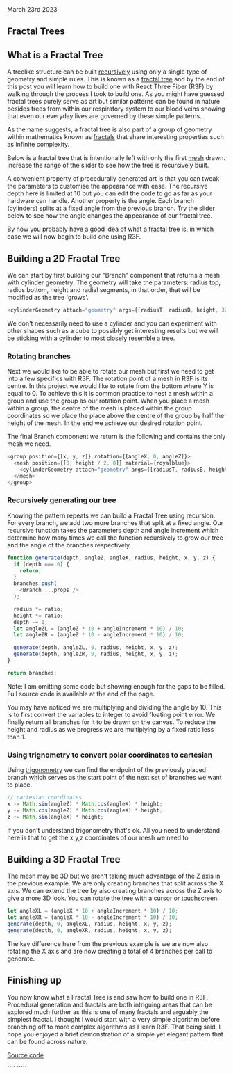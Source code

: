 
<Head>
  <title>Fractal Trees | Sergen Karaoglan</title>
  <meta
    name="description"
    content="Build fractal trees with a interactive 3D fractal tree generator."
  />
</Head>

<link
  rel="stylesheet"
  href="https://cdnjs.cloudflare.com/ajax/libs/highlight.js/11.7.0/styles/github-dark.min.css"
  integrity="sha512-rO+olRTkcf304DQBxSWxln8JXCzTHlKnIdnMUwYvQa9/Jd4cQaNkItIUj6Z4nvW1dqK0SKXLbn9h4KwZTNtAyw=="
  crossOrigin="anonymous"
  referrerPolicy="no-referrer"
/>
<link
  rel="stylesheet"
  href="https://cdn.jsdelivr.net/npm/katex@0.16.4/dist/katex.min.css"
  crossorigin="anonymous"
/>

<article className="prose lg:prose-xl m-auto pt-16">
March 23rd 2023

# Fractal Trees

## What is a Fractal Tree

A treelike structure can be built [recursively](<https://en.wikipedia.org/wiki/Recursion_(computer_science)>) using only a single type of geometry and simple rules. This is known as a [fractal tree](https://en.wikipedia.org/wiki/Fractal_canopy) and by the end of this post you will learn how to build one with React Three Fiber (R3F) by walking through the process I took to build one. As you might have guessed fractal trees purely serve as art but similar patterns can be found in nature besides trees from within our respiratory system to our blood veins showing that even our everyday lives are governed by these simple patterns.

As the name suggests, a fractal tree is also part of a group of geometry within mathematics known as [fractals](https://en.wikipedia.org/wiki/Fractal) that share interesting properties such as infinite complexity.

Below is a fractal tree that is intentionally left with only the first [mesh](https://en.wikipedia.org/wiki/Polygon_mesh) drawn. Increase the range of the slider to see how the tree is recursively built.

<div className="m-auto w-96 h-96 py-10">
  <FractalTreeCanvas initDepth={1} showDepth={true} />
</div>

A convenient property of procedurally generated art is that you can tweak the parameters to customise the appearance with ease. The recursive depth here is limited at 10 but you can edit the code to go as far as your hardware can handle. Another property is the angle. Each branch (cylinders) splits at a fixed angle from the previous branch.
Try the slider below to see how the angle changes the appearance of our fractal tree.

<div className="m-auto w-96 h-96 py-10">
  <FractalTreeCanvas initDepth={10} showAngle={true} />
</div>

By now you probably have a good idea of what a fractal tree is, in which case we will now begin to build one using R3F.

## Building a 2D Fractal Tree

We can start by first building our "Branch" component that returns a mesh with cylinder geometry. The geometry will take the parameters: radius top, radius bottom, height and radial segments, in that order, that will be modified as the tree 'grows'.

```js
<cylinderGeometry attach="geometry" args={[radiusT, radiusB, height, 32]} />
```

We don't necessarily need to use a cylinder and you can experiment with other shapes such as a cube to possibly get interesting results but we will be sticking with a cylinder to most closely resemble a tree.

<div className="m-auto w-96 h-96 py-10">
  <FractalTreeCanvas initDepth={10} showShape={true} />
</div>

### Rotating branches

Next we would like to be able to rotate our mesh but first we need to get into a few specifics with R3F. The rotation point of a mesh in R3F is its centre. In this project we would like to rotate from the bottom where Y is equal to 0. To achieve this it is common practice to nest a mesh within a group and use the group as our rotation point. When you place a mesh within a group, the centre of the mesh is placed within the group coordinates so we place the place above the centre of the group by half the height of the mesh. In the end we achieve our desired rotation point.

The final Branch component we return is the following and contains the only mesh we need.

```js
<group position={[x, y, z]} rotation={[angleX, 0, angleZ]}>
  <mesh position={[0, height / 2, 0]} material={royalblue}>
    <cylinderGeometry attach="geometry" args={[radiusT, radiusB, height, 32]} />
  </mesh>
</group>
```

### Recursively generating our tree

Knowing the pattern repeats we can build a Fractal Tree using recursion. For every branch, we add two more branches that split at a fixed angle.
Our recursive function takes the parameters depth and angle increment which determine how many times we call the function recursively to grow our tree and the angle of the branches respectively.

```js
function generate(depth, angleZ, angleX, radius, height, x, y, z) {
  if (depth === 0) {
    return;
  }
  branches.push(
    <Branch ...props />
  );

  radius *= ratio;
  height *= ratio;
  depth -= 1;
  let angleZL = (angleZ * 10 + angleIncrement * 10) / 10;
  let angleZR = (angleZ * 10 - angleIncrement * 10) / 10;

  generate(depth, angleZL, 0, radius, height, x, y, z);
  generate(depth, angleZR, 0, radius, height, x, y, z);
}

return branches;
```

<figcaption>
  Note: I am omitting some code but showing enough for the gaps to be filled.
  Full source code is available at the end of the page.
</figcaption>

You may have noticed we are multiplying and dividing the angle by 10. This is to first convert the variables to integer to avoid floating point error.
We finally return all branches for it to be drawn on the canvas. To reduce the height and radius as we progress we are multiplying by a fixed ratio less than 1.

### Using trignometry to convert polar coordinates to cartesian

Using [trigonometry](https://en.wikipedia.org/wiki/Trigonometry) we can find the endpoint of the previously placed branch which serves as the start point of the next set of branches we want to place.

```js
// cartesian coordinates
x -= Math.sin(angleZ) * Math.cos(angleX) * height;
y += Math.cos(angleZ) * Math.cos(angleX) * height;
z += Math.sin(angleX) * height;
```

If you don't understand trigonometry that's ok. All you need to understand here is that to get the x,y,z coordinates of our mesh we need to

## Building a 3D Fractal Tree

The mesh may be 3D but we aren't taking much advantage of the Z axis in the previous example. We are only creating branches that split across the X axis. We can extend the tree by also creating branches across the Z axis to give a more 3D look. You can rotate the tree with a cursor or touchscreen.

<div className="m-auto w-96 h-96 py-10">
  <FractalTreeCanvas is3D={true} initDepth={6} />
</div>

```js
let angleXL = (angleX * 10 + angleIncrement * 10) / 10;
let angleXR = (angleX * 10 - angleIncrement * 10) / 10;
generate(depth, 0, angleXL, radius, height, x, y, z);
generate(depth, 0, angleXR, radius, height, x, y, z);
```

The key difference here from the previous example is we are now also rotating the X axis and are now creating a total of 4 branches per call to generate.

## Finishing up

You now know what a Fractal Tree is and saw how to build one in R3F. Procedural generation and fractals are both intriguing areas that can be explored much further as this is one of many fractals and arguably the simplest fractal. I thought I would start with a very simple algorithm before branching off to more complex algorithms as I learn R3F. That being said, I hope you enjoyed a brief demonstration of a simple yet elegant pattern that can be found across nature.

[Source code](https://github.com/SergenKaraoglan/sergen-karaoglan-portfolio/blob/main/components/fractal-tree.jsx)

</article>
````
`````
